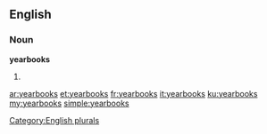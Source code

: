 ==English==

===Noun===
'''yearbooks'''

# {{plural of|yearbook}}

[[Category:English plurals]]

[[ar:yearbooks]]
[[et:yearbooks]]
[[fr:yearbooks]]
[[it:yearbooks]]
[[ku:yearbooks]]
[[my:yearbooks]]
[[simple:yearbooks]]
